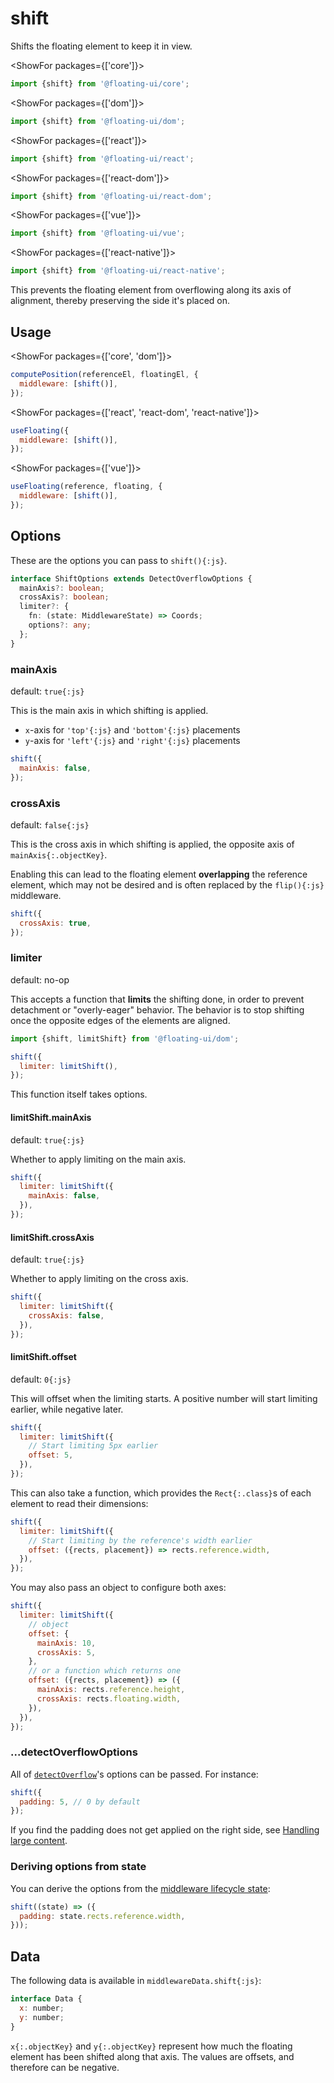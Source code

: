 <PageCard className="mb-8">

# shift

Shifts the floating element to keep it in view.

<MiddlewareContainer>
  <MiddlewareBadge type="Visibility Optimizer" />
</MiddlewareContainer>

<ShowFor packages={['core']}>

```js
import {shift} from '@floating-ui/core';
```

</ShowFor>

<ShowFor packages={['dom']}>

```js
import {shift} from '@floating-ui/dom';
```

</ShowFor>

<ShowFor packages={['react']}>

```js
import {shift} from '@floating-ui/react';
```

</ShowFor>

<ShowFor packages={['react-dom']}>

```js
import {shift} from '@floating-ui/react-dom';
```

</ShowFor>

<ShowFor packages={['vue']}>

```js
import {shift} from '@floating-ui/vue';
```

</ShowFor>

<ShowFor packages={['react-native']}>

```js
import {shift} from '@floating-ui/react-native';
```

</ShowFor>

This prevents the floating element from overflowing along its
axis of alignment, thereby preserving the side it's placed on.

</PageCard>

<Chrome label="Scroll horizontally" center scrollable="x">
  <Floating
    content="A floating element that shifts along the x-axis"
    middleware={[{name: 'shift'}]}
    portaled
    bounded
  >
    <div className="m-4 grid h-10 w-10 place-items-center border-2 border-dashed border-gray-1000" />
  </Floating>
</Chrome>

## Usage

<ShowFor packages={['core', 'dom']}>

```js
computePosition(referenceEl, floatingEl, {
  middleware: [shift()],
});
```

</ShowFor>

<ShowFor packages={['react', 'react-dom', 'react-native']}>

```js
useFloating({
  middleware: [shift()],
});
```

</ShowFor>

<ShowFor packages={['vue']}>

```js
useFloating(reference, floating, {
  middleware: [shift()],
});
```

</ShowFor>

## Options

These are the options you can pass to `shift(){:js}`.

```ts
interface ShiftOptions extends DetectOverflowOptions {
  mainAxis?: boolean;
  crossAxis?: boolean;
  limiter?: {
    fn: (state: MiddlewareState) => Coords;
    options?: any;
  };
}
```

### mainAxis

default: `true{:js}`

This is the main axis in which shifting is applied.

- `x`-axis for `'top'{:js}` and `'bottom'{:js}` placements
- `y`-axis for `'left'{:js}` and `'right'{:js}` placements

```js
shift({
  mainAxis: false,
});
```

<Chrome label="Scroll horizontally" center scrollable="x">
  <Floating
    content="A floating element that does not shift along the x-axis"
    middleware={[{name: 'shift', options: {mainAxis: false}}]}
  >
    <div className="m-4 grid h-10 w-10 place-items-center border-2 border-dashed border-gray-1000" />
  </Floating>
</Chrome>

### crossAxis

default: `false{:js}`

This is the cross axis in which shifting is applied, the opposite
axis of `mainAxis{:.objectKey}`.

Enabling this can lead to the floating element **overlapping**
the reference element, which may not be desired and is often
replaced by the `flip(){:js}` middleware.

```js
shift({
  crossAxis: true,
});
```

<Chrome label="Scroll down" center scrollable="y">
  <Floating
    placement="top"
    content="I can overlap my reference element"
    middleware={[
      {
        name: 'shift',
        options: {
          crossAxis: true,
          rootBoundary: 'document',
        },
      },
    ]}
    portaled
    bounded
  >
    <div className="m-4 grid h-32 w-32 place-items-center border-2 border-dashed border-gray-1000" />
  </Floating>
</Chrome>

### limiter

default: no-op

This accepts a function that **limits** the shifting done, in
order to prevent detachment or "overly-eager" behavior. The
behavior is to stop shifting once the opposite edges of the
elements are aligned.

```js
import {shift, limitShift} from '@floating-ui/dom';

shift({
  limiter: limitShift(),
});
```

This function itself takes options.

#### limitShift.mainAxis

default: `true{:js}`

Whether to apply limiting on the main axis.

```js
shift({
  limiter: limitShift({
    mainAxis: false,
  }),
});
```

#### limitShift.crossAxis

default: `true{:js}`

Whether to apply limiting on the cross axis.

```js
shift({
  limiter: limitShift({
    crossAxis: false,
  }),
});
```

#### limitShift.offset

default: `0{:js}`

This will offset when the limiting starts. A positive number will
start limiting earlier, while negative later.

```js
shift({
  limiter: limitShift({
    // Start limiting 5px earlier
    offset: 5,
  }),
});
```

This can also take a function, which provides the
`Rect{:.class}`s of each element to read their dimensions:

```js
shift({
  limiter: limitShift({
    // Start limiting by the reference's width earlier
    offset: ({rects, placement}) => rects.reference.width,
  }),
});
```

You may also pass an object to configure both axes:

```js
shift({
  limiter: limitShift({
    // object
    offset: {
      mainAxis: 10,
      crossAxis: 5,
    },
    // or a function which returns one
    offset: ({rects, placement}) => ({
      mainAxis: rects.reference.height,
      crossAxis: rects.floating.width,
    }),
  }),
});
```

### ...detectOverflowOptions

All of [`detectOverflow`](/docs/detectOverflow#options)'s options
can be passed. For instance:

```js
shift({
  padding: 5, // 0 by default
});
```

If you find the padding does not get applied on the right side,
see [Handling large content](/docs/misc#handling-large-content).

### Deriving options from state

You can derive the options from the
[middleware lifecycle state](/docs/middleware#middlewarestate):

```js
shift((state) => ({
  padding: state.rects.reference.width,
}));
```

## Data

The following data is available in `middlewareData.shift{:js}`:

```js
interface Data {
  x: number;
  y: number;
}
```

`x{:.objectKey}` and `y{:.objectKey}` represent how much the
floating element has been shifted along that axis. The values are
offsets, and therefore can be negative.
